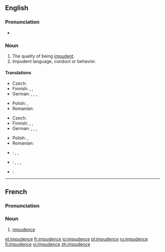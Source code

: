 ==English==

===Pronunciation===
*{{Audio-IPA|en-us-impudent.ogg|/ˈɪmpyədəns/ (US)}}

===Noun===
{{en-noun|-}}

# The quality of being [[impudent]].
# Impudent language, conduct or behavior.

====Translations====
{{trans-top|quality of being impudent}}
* Czech: {{t-|cs|drzost|f}}
* Finnish: {{t-|fi|röyhkeys}}, {{t|fi|häpeämättömyys}}, {{t|fi|julkeus}}
* German: {{t-|de|Flegelei|f}}, {{t+|de|Frechheit|f}}, {{t-|de|Unverschämtheit|f}}, {{t-|de|Vermessenheit|f}}
{{trans-mid}}
* Polish: {{t-|pl|bezczelność|f}}, {{t-|pl|zuchwalstwo|n}}
* Romanian: {{t-|ro|obrăznicie|f}}
{{trans-bot}}

{{trans-top|impudent language, conduct or behavior}}
* Czech: {{t-|cs|drzost|f}}
* Finnish: {{t-|fi|röyhkeys}}, {{t|fi|häpeämättömyys}}, {{t|fi|julkeus}}
* German: {{t-|de|Flegelei|f}}, {{t+|de|Frechheit|f}}, {{t-|de|Unverschämtheit|f}}, {{t-|de|Vermessenheit|f}}
{{trans-mid}}
* Polish: {{t-|pl|bezczelność|f}}, {{t-|pl|zuchwalstwo|n}}
* Romanian: {{t-|ro|obrăznicie|f}}
{{trans-bot}}

{{checktrans-top}}
* {{ttbc|Chinese}}: {{t-|cmn|厚脸皮|sc=Hani|xs=Mandarin}}, {{t-|cmn|厚颜|sc=Hani|xs=Mandarin}}, {{t-|cmn|无耻|sc=Hani|xs=Mandarin}}
* {{ttbc|Estonian}}: {{t|et|lugupidamatus}}, {{t|et|ninakus}}, {{t|et|häbematus}}, {{t|et|jultumus}}
* {{ttbc|French}}: {{t+|fr|impudence|f}}
{{trans-bot}}

----

==French==

===Pronunciation===
{{IPA|/ɛ̃.py.dɑ̃s/|lang=fr}}

===Noun===
{{fr-noun|f}}

# [[#English|impudence]]

[[et:impudence]]
[[fr:impudence]]
[[io:impudence]]
[[pl:impudence]]
[[ru:impudence]]
[[fi:impudence]]
[[vi:impudence]]
[[zh:impudence]]